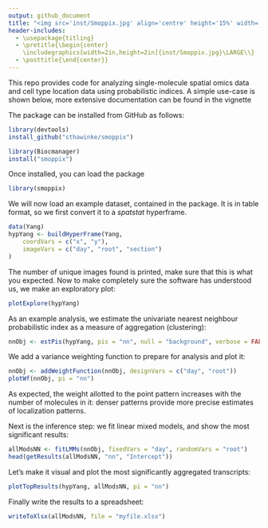 ```yaml
---
output: github_document
title: "<img src='inst/Smoppix.jpg' align='centre' height='15%' width='15%'/>SMOPPIX: Single-MOlecule sPatial omics data analysed using the Probabilistic IndeX"
header-includes:
  - \usepackage{titling}
  - \pretitle{\begin{center}
    \includegraphics[width=2in,height=2in]{inst/Smoppix.jpg}\LARGE\\}
  - \posttitle{\end{center}}
---
```


This repo provides code for analyzing single-molecule spatial omics data and cell type location data using probabilistic indices. A simple use-case is shown below, more extensive documentation can be found in the vignette

The package can be installed from GitHub as follows:

```r
library(devtools)
install_github("sthawinke/smoppix")
```

```r
library(Biocmanager)
install("smoppix")
```

Once installed, you can load the package

```r
library(smoppix)
```

We will now load an example dataset, contained in the package. It is in table format, so we first convert it to a _spatstat_ hyperframe. 

```r
data(Yang)
hypYang <- buildHyperFrame(Yang,
    coordVars = c("x", "y"),
    imageVars = c("day", "root", "section")
)
```

The number of unique images found is printed, make sure that this is what you expected. Now to make completely sure the software has understood us, we make an exploratory plot:

```r
plotExplore(hypYang)
```

As an example analysis, we estimate the univariate nearest neighbour probabilistic index as a measure of aggregation (clustering):

```r
nnObj <- estPis(hypYang, pis = "nn", null = "background", verbose = FALSE)
```

We add a variance weighting function to prepare for analysis and plot it:

```r
nnObj <- addWeightFunction(nnObj, designVars = c("day", "root"))
plotWf(nnObj, pi = "nn")
```

As expected, the weight allotted to the point pattern increases with the number of molecules in it: denser patterns provide more precise estimates of localization patterns.

Next is the inference step: we fit linear mixed models, and show the most significant results:

```r
allModsNN <- fitLMMs(nnObj, fixedVars = "day", randomVars = "root")
head(getResults(allModsNN, "nn", "Intercept"))
```

Let's make it visual and plot the most significantly aggregated transcripts:

```r
plotTopResults(hypYang, allModsNN, pi = "nn")
```

Finally write the results to a spreadsheet:

```r
writeToXlsx(allModsNN, file = "myfile.xlsx")
```
